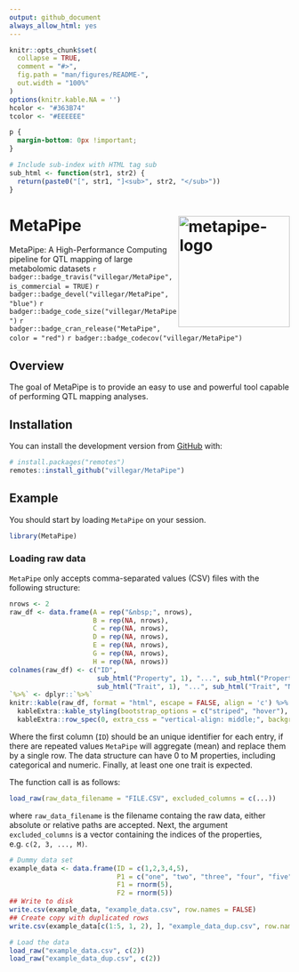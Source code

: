 ```yaml
---
output: github_document
always_allow_html: yes
---
```


<!-- README.md is generated from README.Rmd. Please edit that file -->

```r
knitr::opts_chunk$set(
  collapse = TRUE,
  comment = "#>",
  fig.path = "man/figures/README-",
  out.width = "100%"
)
options(knitr.kable.NA = '')
hcolor <- "#363B74"
tcolor <- "#EEEEEE"
```

<!-- Extra CSS -->
```css
p {
  margin-bottom: 0px !important;
}
```

<!-- Utilitary functions -->
```r
# Include sub-index with HTML tag sub
sub_html <- function(str1, str2) {
  return(paste0("[", str1, "]<sub>", str2, "</sub>"))
}
```

<!-- `r system.file("images/metapipe.png", package = "MetaPipe")` -->
# MetaPipe <img src="https://raw.githubusercontent.com/villegar/MetaPipe/master/inst/images/metapipe.png" alt="metapipe-logo" align="right" height=200px/>
MetaPipe: A High-Performance Computing pipeline for QTL mapping of large metabolomic datasets
<!-- badges: start -->
<!-- [![Build Status](https://travis-ci.com/villegar/MetaPipe.svg?branch=master)](https://travis-ci.com/villegar/MetaPipe) -->
`r badger::badge_travis("villegar/MetaPipe", is_commercial = TRUE)`
`r badger::badge_devel("villegar/MetaPipe", "blue")`
`r badger::badge_code_size("villegar/MetaPipe")`
`r badger::badge_cran_release("MetaPipe", color = "red")`
`r badger::badge_codecov("villegar/MetaPipe")`
<!-- `r badger::badge_dependencies("MetaPipe")` -->
<!-- `r badger::badge_cran_checks("MetaPipe")` -->

<!-- badges: end -->
## Overview

The goal of MetaPipe is to provide an easy to use and powerful tool capable of performing QTL mapping analyses. 
<!-- on metabolomics data. -->

## Installation

<!-- You can install the released version of MetaPipe from [CRAN](https://CRAN.R-project.org) with: -->

<!-- ``` r -->
<!-- install.packages("MetaPipe") -->
<!-- ``` -->

<!-- And the development version from [GitHub](https://github.com/) with: -->

You can install the development version from [GitHub](https://github.com/) with:
``` r
# install.packages("remotes")
remotes::install_github("villegar/MetaPipe")
```
## Example

<!-- This is a basic example which shows you how to solve a common problem: -->
You should start by loading `MetaPipe` on your session.
```r
library(MetaPipe)
```

### Loading raw data
`MetaPipe` only accepts  comma-separated values (CSV) files with the following structure:

```r
nrows <- 2
raw_df <- data.frame(A = rep("&nbsp;", nrows),
                     B = rep(NA, nrows),
                     C = rep(NA, nrows),
                     D = rep(NA, nrows),
                     E = rep(NA, nrows),
                     G = rep(NA, nrows),
                     H = rep(NA, nrows))
colnames(raw_df) <- c("ID", 
                      sub_html("Property", 1), "...", sub_html("Property", "M"), 
                      sub_html("Trait", 1), "...", sub_html("Trait", "N"))
`%>%` <- dplyr::`%>%`
knitr::kable(raw_df, format = "html", escape = FALSE, align = 'c') %>%
  kableExtra::kable_styling(bootstrap_options = c("striped", "hover"), full_width = FALSE, position = 'center') %>%
  kableExtra::row_spec(0, extra_css = "vertical-align: middle;", background = hcolor, color = tcolor)
```

Where the first column (`ID`) should be an unique identifier for each entry, if there are repeated values `MetaPipe` will aggregate (mean) and replace them by a single row. The data structure can have 0 to M properties, including categorical and numeric. Finally, at least one one trait is expected.

The function call is as follows:
```r
load_raw(raw_data_filename = "FILE.CSV", excluded_columns = c(...))
```
where `raw_data_filename` is the filename containg the raw data, either absolute or relative paths are accepted. Next, the argument `excluded_columns` is a vector containing the indices of the properties, e.g. `c(2, 3, ..., M)`.

```r
# Dummy data set
example_data <- data.frame(ID = c(1,2,3,4,5),
                           P1 = c("one", "two", "three", "four", "five"), 
                           F1 = rnorm(5), 
                           F2 = rnorm(5))
## Write to disk
write.csv(example_data, "example_data.csv", row.names = FALSE)
## Create copy with duplicated rows
write.csv(example_data[c(1:5, 1, 2), ], "example_data_dup.csv", row.names = FALSE)

# Load the data
load_raw("example_data.csv", c(2))
load_raw("example_data_dup.csv", c(2))
```

<!-- What is special about using `README.Rmd` instead of just `README.md`? You can include R chunks like so: -->

<!-- ```{r cars} -->
<!-- summary(cars) -->
<!-- ``` --> 

<!-- You'll still need to render `README.Rmd` regularly, to keep `README.md` up-to-date. -->

<!-- You can also embed plots, for example: -->

<!-- ```{r pressure, echo = FALSE} -->
<!-- plot(pressure) -->
<!-- ``` -->

<!-- In that case, don't forget to commit and push the resulting figure files, so they display on GitHub! -->
